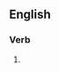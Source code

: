 ==English==

===Verb===
{{head|en|verb form}}

# {{present participle of|mechanize|lang=en|nocat=1}}